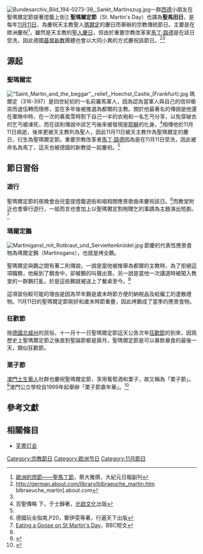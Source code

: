 [[File:Bundesarchiv_Bild_194-0273-38,_Sankt_Martinszug.jpg|thumb]]一群[[西德|西德]]小朋友在聖瑪爾定節提著燈籠上街]]
'''聖瑪爾定節'''（St. Martin's Day）也譯為'''聖馬田日'''，是每年[[11月11日|11月11日]]，為慶祝天主教聖人[[都爾的瑪爾定|瑪爾定]]的慶日而舉辦的宗教傳統節日。主要是在歐洲慶祝<ref>[http://www.epochtimes.com/b5/4/11/15/n718011.htm 歐洲的燈節——聖馬丁節]，蔡大雅撰，大紀元日報副刊</ref>，雖然是天主教的[[聖人曆|聖人慶日]]，但由於重要宗教改革家[[馬丁·路德|馬丁·路德]]是在該日受洗，因此德國[[基督新教|基督新教]]團體也會以大同小異的方式慶祝該節日。<ref name="about.com">http://german.about.com/library/blbraeuche_martin.htm blbraeuche_martin].about.com</ref><ref name="BBC"/>

== 源起 ==
=== 聖瑪爾定 ===
[[File:"Saint_Martin_and_the_beggar",_relief,_Hoechst_Castle_(Frankfurt).jpg|thumb]]
{{main|都爾的聖瑪爾定}}
瑪爾定（316-397）是四世紀初的一名前羅馬軍人，因為認為當軍人與自己的信仰衝突而退伍轉而隱修，並在多年後被推選為都爾的主教。關於他最著名的傳說是他還在軍隊中時，在一次的暴風雪時割下自己一半的衣袍和一名乞丐分享，以免穿破衣的乞丐被凍死，而在該則傳說中該乞丐後來被發現是[[耶穌|耶穌]]的化身。<ref>百聖傳略 下，于士錚著，[[光啟文化|光啟文化]]出版</ref>相傳他於11月11日病逝，後來更被天主教列為聖人，因此11月11日被天主教作為聖瑪爾定的慶日，衍生為聖瑪爾定節。重要宗教改革者[[馬丁·路德|馬丁·路德]]因為是在11月11日受洗，因此被命名為馬丁，這天也被德國的新教徒一起慶祝。<ref name="about.com"/>
== 節日習俗 ==
<!--或可參考英文條目按地區寫 -->
=== 遊行 ===
聖瑪爾定節的夜晚會由兒童提燈籠遊街和唱相關應景歌曲來慶祝該日。<ref>德國玩全指南,P20，鄭伊雯等著，行遍天下出版</ref>而教堂附近也會舉行遊行，一般而言也會加上以聖瑪爾定割袍贈乞的事蹟為主題演出短劇。<ref name="BBC">[http://www.bbc.co.uk/dna/h2g2/A17953608 Eating a Goose on St Martin's Day]，BBC短文</ref>

=== 瑪爾定鵝 ===
[[File:Martinigansl_mit_Rotkraut_und_Serviettenknödel.jpg|thumb]]
節慶的代表性應景食物為瑪爾定鵝（Martinsgans），也就是烤全鵝。

聖瑪爾定與鵝之間有著二則傳說，一說是當他被推舉為都爾的主教時，為了拒絕這項職務，他躲到了鵝舍中，卻被鵝的叫聲出賣。另一說是當他一次講道時被闖入教堂的一群鵝打亂，於是這些鵝就被送上了餐桌至今。<ref name="BBC"/>

這項習俗較可能的理由是因為早年鵝是歲末時節方便的納稅品及給僱工的遣散禮物。11月11日的聖瑪爾定節剛好和歲末時節重疊，因此烤鵝成了當季的應景食物。

===狂歡節===
按[[德國|德國]][[北威州|北威州]]的民俗，十一月十一日聖瑪爾定節這天公告次年[[狂歡節|狂歡節]]的到來，因爲歷史上聖瑪爾定節之後直到聖誕節都是齋月，聖瑪爾定節是可以暴飲暴食的最後一天，類似狂歡節。

=== 栗子節 ===
[[澳門土生葡人|澳門土生葡人]]社群也慶祝聖瑪爾定節，享用葡萄酒和栗子，故又稱為「栗子節」。<ref>{{cite web |author = [[澳門特別行政區政府文化局|澳門特別行政區政府文化局]]|  url = https://www.culturalheritage.mo/cn/detail/2756/1 | title = 栗子節 | website = 澳門文化遺產}}</ref>澳門公立學校自1999年起舉辦「栗子節嘉年華」。<ref>{{cite web | url = https://www.eozgy.k12.edu.mo/eozgy/index.php/2020/11/11/6870/ | title = 2020年栗子節嘉年華 S. MARTINHO DE 2020 | author  = 鄭觀應公立學校}}</ref>
== 參考文獻 ==
{{Commonscat|St. Martin's Day}}
<div class="references-small">
<references></references>
</div>

==相關條目==
*[[芜菁灯会|芜菁灯会]]

{{Authority control}}
[[Category:宗教節日|Category:宗教節日]]
[[Category:欧洲节日|Category:欧洲节日]]
[[Category:11月節日|Category:11月節日]]